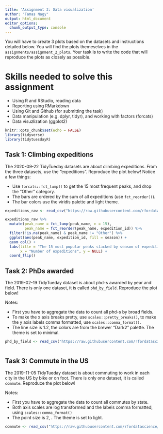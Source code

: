 ```yaml
---
title: 'Assignment 2: Data visualization'
author: "Tamas Nagy"
output: html_document
editor_options: 
  chunk_output_type: console
---
```


You will have to create 3 plots based on the datasets and instructions detailed below. You will find the plots themeselves in the `assignments/assignment_2_plots`. Your task is to write the code that will reproduce the plots as closely as possible.

# Skills needed to solve this assignment

-   Using R and RStudio, reading data
-   Reporting using RMarkdown
-   Using Git and Github (for submitting the task)
-   Data manipulation (e.g. dplyr, tidyr), and working with factors (forcats)
-   Data visuzlization (ggplot2)

```r
knitr::opts_chunk$set(echo = FALSE)
library(tidyverse)
library(tidytuesdayR)
```

## Task 1: Climbing expeditions

The 2020-09-22 TidyTueday datasets are about climbing expeditions. From the three datasets, use the "expeditions". Reproduce the plot below! Notice a few things:

-   Use `forcats::fct_lump()` to get the 15 most frequent peaks, and drop the "Other" category.
-   The bars are ordered by the sum of all expeditions (use `fct_reorder()`).
-   The bar colors use the viridis palette and light theme.

```r
expeditions_raw <- read_csv("https://raw.githubusercontent.com/rfordatascience/tidytuesday/refs/heads/main/data/2020/2020-09-22/expeditions.csv")
```

```r
expeditions_raw %>%
  mutate(peak_name = fct_lump(peak_name, n = 15),
         peak_name = fct_reorder(peak_name, expedition_id)) %>%
  filter(!is.na(peak_name) & peak_name != "Other") %>%
  ggplot(aes(peak_name, expedition_id, fill = season)) + 
  geom_col() +
  labs(title = "The 15 most popular peaks stacked by season of expedition",
       x = "Number of expeditions", y = NULL) +
  coord_flip()

```

## Task 2: PhDs awarded

The 2019-02-19 TidyTueday dataset is about phd-s awarded by year and field. There is only one dataset, it is called `phd_by_field`. Reproduce the plot below!

Notes:

-   First you have to aggregate the data to count all phd-s by broad fields.
-   To make the x axis breaks pretty, use `scales::pretty_breaks()`, to make the y axis labels comma formatted, use `scales::comma_format()`.
-   The line size is 1.2, the colors are from the brewer "Dark2" palette. The theme is set to minimal.

```r
phd_by_field <- read_csv("https://raw.githubusercontent.com/rfordatascience/tidytuesday/refs/heads/main/data/2019/2019-02-19/phd_by_field.csv")
```

```r

```

## Task 3: Commute in the US

The 2019-11-05 TidyTueday dataset is about commuting to work in each city in the US by bike or on foot. There is only one dataset, it is called `commute`. Reproduce the plot below!

Notes:

-   First you have to aggregate the data to count all commutes by state.
-   Both axis scales are log transformed and the labels comma formatted, using `scales::comma_format()`
-   The point size is 2, . The theme is set to light.

```r
commute <- read_csv("https://raw.githubusercontent.com/rfordatascience/tidytuesday/refs/heads/main/data/2019/2019-11-05/commute.csv")
```

```r

```

